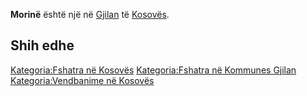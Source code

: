 {{Fshat në 
 | Emri                = Morinë
 | EmriAlt                = 
 | NAME_SHORT_FORM=      
 | NAME_GENERIC=      
 | NAME_SORT_NAME_RO=      MORINE
 | FULL_NAME_RO = Morinë
 | FULL_NAME_ND_RO=Morine
 | SORT_NAME_RG=MORINE
 | FULL_NAME_RG=Morinë
 | FULL_NAME_ND_RG=Morine
 | SRP_NAME_SHORT_FORM=      
 | SRP_NAME_GENERIC=      
 | SRP_NAME_SORT_NAME_RO=      
 | SRP_FULL_NAME_RO = 
 | SRP_FULL_NAME_ND_RO=
 | SRP_SORT_NAME_RG=
 | SRP_FULL_NAME_RG=
 | SRP_FULL_NAME_ND_RG=
 | Emri (Rasa dhanore) = 
 | Figura              = 
 | Shteti              = Kosovo
 | Komuna              = Gjilan
 | Kodi postar         = 
 | Sipërfaqja          = 

 | Popullsia           = 

 | Regj. i popullsisë  = 
 | Dend. e popullsisë  = 
 | Faqja zyrtare       = 
 <!--- Koordinatat ----> 
 | Gjerësia            = 42.408889
 | Gjatësia            = 20.235
 | Lartësia            = 
}}
'''Morinë''' është një [[]] në [[Gjilan]] të [[Kosovës]].

<!-- == Gjeografia == -->
<!-- == Historia == -->
<!-- == Demografia == -->
== Shih edhe ==
{{Komuna Gjilan}}
{{Kosovo-Administrata-Cung}}

[[Kategoria:Fshatra në Kosovës]]
[[Kategoria:Fshatra në Kommunes Gjilan]]
[[Kategoria:Vendbanime në Kosovës]]